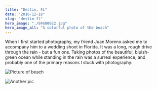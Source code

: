 ```yaml
---
title: "Destin, FL"
date: "2016-12-18"
slug: "destin-fl"
hero_image: "./84680022.jpg"
hero_image_alt: "A colorful photo of the beach"
---
```


When I first started photography, my friend Juan Moreno asked me to accompany him to a wedding shoot in Florida. It was a long, rough drive through the rain - but a fun one. Taking photos of the beautiful, bluish-green ocean while standing in the rain was a surreal experience, and probably one of the primary reasons I stuck with photography.

![Picture of beach](./84680022.jpg)

![Another pic](./IMG_0170.jpg "Canon EOS Rebel T6i - 24mm f/2.8 1/1000")
